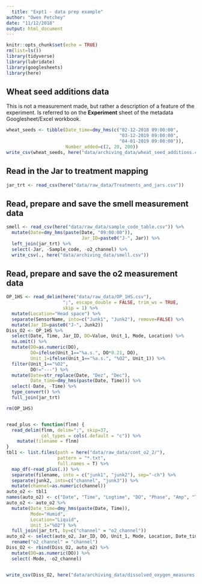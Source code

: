```yaml
---
  title: "Expt1 - data prep example"
author: "Owen Petchey"
date: "11/12/2018"
output: html_document
---
```

  
```r
knitr::opts_chunk$set(echo = TRUE)
rm(list=ls())
library(tidyverse)
library(lubridate)
library(googlesheets)
library(here)
```

## Wheat seed additions data

This is not a measurement made, but rather a description of a feature of the experiment.
Is referred to on the **Experiment** sheet of the metadata Googlesheet/Excel workbook.

```r
wheat_seeds <- tibble(Date_time=dmy_hms(c("02-12-2018 09:00:00",
                                          "03-12-2019 09:00:00",
                                          "04-01-2019 09:00:00")),
                      Number_added=c(2, 20, 200))
write_csv(wheat_seeds, here("data/archiving_data/wheat_seed_additions.csv"))

```

## Read in the Jar to treatment mapping

```r
jar_trt <- read_csv(here("data/raw_data/Treatments_and_jars.csv"))
```

## Read, prepare and save the smell measurement data
  
```r
smell <- read_csv(here("data/raw_data/sample_code_table.csv")) %>%
  mutate(Date=dmy_hms(paste(Date, "09:00:00")),
                            Jar_ID=paste0("J-", Jar)) %>%
  left_join(jar_trt) %>%
  select(-Jar, -Sample_code, -o2_channel) %>%
  write_csv(., here("data/archiving_data/smell.csv"))
```

## Read, prepare and save the o2 measurement data


```r
OP_1HS <- read_delim(here("data/raw_data/OP_1HS.csv"), 
                     ";", escape_double = FALSE, trim_ws = TRUE, 
                     skip = 1) %>%
  mutate(Location="Head space") %>%
  separate(SensorName, into=c("Junk1", "Junk2"), remove=FALSE) %>%
  mutate(Jar_ID=paste0("J-", Junk2))
Diss_O2 <- OP_1HS %>%
  select(Date, Time, Jar_ID, DO=Value, Unit_1, Mode, Location) %>%
  na.omit() %>%
  mutate(DO=as.numeric(DO),
         DO=ifelse(Unit_1=="%a.s.", DO*0.21, DO),
         Unit_1=ifelse(Unit_1=="%a.s.", "%O2", Unit_1)) %>%
  filter(Unit_1=="%O2",
         DO!="---") %>%
  mutate(Date=str_replace(Date, "Dez", "Dec"),
         Date_time=dmy_hms(paste(Date, Time))) %>%
  select(-Date, -Time) %>%
  type_convert() %>%
  full_join(jar_trt)

rm(OP_1HS)


read_plus <- function(flnm) {
  read_delim(flnm, delim=";", skip=37,
             col_types = cols(.default = "c")) %>% 
    mutate(filename = flnm)
}
tbl1 <- list.files(path = here("data/raw_data/cont_o2_2/"),
                   pattern = "*.txt", 
                   full.names = T) %>% 
  map_df(~read_plus(.)) %>%
  separate(filename, into = c("junk1", "junk2"), sep="-ch") %>%
  separate(junk2, into=c("channel", "junk3")) %>%
  mutate(channel=as.numeric(channel))
auto_o2 <- tbl1
names(auto_o2) <- c("Date", "Time", "Logtime", "DO", "Phase", "Amp", "Temp", "filename", "channel", "junk2")
auto_o2 <- auto_o2 %>%
  mutate(Date_time=dmy_hms(paste(Date, Time)),
         Mode="Humid",
         Location="Liquid",
         Unit_1="%O2") %>%
  full_join(jar_trt, by=c("channel" = "o2_channel"))
auto_o2 <- select(auto_o2, Jar_ID, DO, Unit_1, Mode, Location, Date_time, Lid_Treatment, Jar_type, channel) %>%
  rename("o2_channel" = "channel")
Diss_O2 <- rbind(Diss_O2, auto_o2) %>%
  mutate(DO=as.numeric(DO)) %>%
  select(-Mode, -o2_channel)


write_csv(Diss_O2, here("data/archiving_data/dissolved_oxygen_measures.csv"))
```

